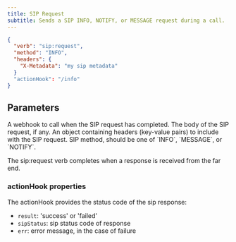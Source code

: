 ```yaml
---
title: SIP Request
subtitle: Sends a SIP INFO, NOTIFY, or MESSAGE request during a call.
---
```


```json
{
  "verb": "sip:request",
  "method": "INFO",
  "headers": {
    "X-Metadata": "my sip metadata"
  }
  "actionHook": "/info"
}
```

## Parameters

<ParamField path="actionHook" type="string" required={false}>
  A webhook to call when the SIP request has completed.
</ParamField>

<ParamField path="body" type="string" required={false}>
  The body of the SIP request, if any.
</ParamField>

<ParamField path="headers" type="object" required={false}>
  An object containing headers (key-value pairs) to include with the SIP request.
</ParamField>

<ParamField path="method" type="string" required={true}>
  SIP method, should be one of `INFO`, `MESSAGE`, or `NOTIFY`.
</ParamField>

The sip:request verb completes when a response is received from the far end. 

### actionHook properties

The actionHook provides the status code of the sip response:

- `result`: 'success' or 'failed'
- `sipStatus`: sip status code of response
- `err`: error message, in the case of failure

